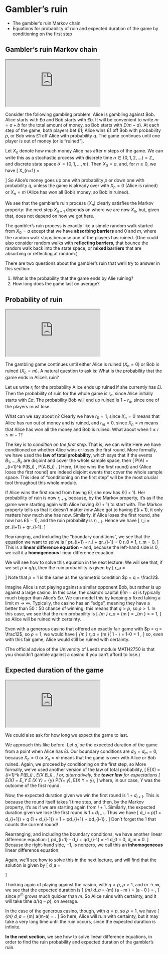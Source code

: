 # Gambler's ruin  {#S03-gamblers-ruin}


::: {.mysummary}
* The gambler's ruin Markov chain
* Equations for probability of ruin and expected duration of the game by conditioning on the first step
:::



## Gambler's ruin Markov chain  {#ruin-chain}

:::: {.videowrap}
::: {.videowrapper}
<iframe src="https://www.youtube.com/embed/Uh7GeOL4hY8"></iframe>
:::
::::



Consider the following gambling problem. Alice is gambling against Bob. Alice starts with £$a$ and Bob starts with £$b$. It will be convenient to write $m = a + b$ for the total amount of money, so Bob starts with £$(m-a)$. At each step of the game, both players bet £1; Alice wins £1 off Bob with probability $p$, or Bob wins £1 off Alice with probability $q$. The game continues until one player is out of money (or is "ruined").

Let $X_n$ denote how much money Alice has after $n$ steps of the game. We can write this as a stochastic process with discrete time $n \in \{0,1,2,\dots\} = \mathbb Z_+$ and discrete state space $\mathcal S = \{0,1,\dots,m\}$. Then $X_0 = a$, and, for $n \geq 0$, we have
\[ X_{n+1} = \begin{cases} X_n + 1 & \text{with probability $p$ if $1\leq X_n \leq m-1$,} \\
                           X_n - 1 & \text{with probability $q$ if $1\leq X_n \leq m-1$,} \\
                           0       & \text{if $X_n = 0$,} \\
                           m       & \text{if $X_n = m$.} \end{cases} \]
So Alice's money goes up one with probability $p$ or down one with probability $q$, unless the game is already over with $X_n = 0$ (Alice is ruined) or $X_n = m$ (Alice has won all Bob's money, so Bob in ruined).

We see that the gambler's ruin process $(X_n)$ clearly satisfies the Markov property: the next step $X_{n+1}$ depends on where we are now $X_n$, but, given that, does not depend on how we got here.

The gambler's ruin process is exactly like a simple random walk started from $X_0 = a$ except that we have **absorbing barriers** and $0$ and $m$, where the random walk stops because one of the players has ruined. (One could also consider random walks with **reflecting barriers**, that bounce the random walk back into the state space, or **mixed barriers** that are absorbing or reflecting at random.) 

There are two questions about the gambler's ruin that we'll try to answer in this section:

1. What is the probability that the game ends by Alie ruining?
2. How long does the game last on average?


## Probability of ruin  {#ruin-probability}


:::: {.videowrap}
::: {.videowrapper}
<iframe src="https://www.youtube.com/embed/fV3_fxF1NNA"></iframe>
:::
::::


The gambling game continues until either Alice is ruined ($X_n = 0$) or Bob is ruined ($X_n = m$). A natural question to ask is: What is the probability that the game ends in Alice's ruin?

Let us write $r_i$ for the probability Alice ends up ruined if she currently has £$i$. Then the probability of ruin for the whole game is $r_a$, since Alice initially starts with £$a$. The probability Bob will end up ruined is $1 - r_a$, since one of the players must lose.

What can we say about $r_i$? Clearly we have $r_0 = 1$, since $X_n = 0$ means that Alice has run out of money and is ruined, and $r_m = 0$, since $X_n = m$ means that Alice has won all the money and Bob is ruined. What about when $1 \leq i \leq m-1$?

The key is to *condition on the first step*. That is, we can write
\begin{align*}
\mathbb P(\text{ruin}) &= \mathbb P(\text{win first round}) \, \mathbb P(\text{ruin} \mid \text{win first round}) \\
&\qquad{}\quad {}+ \mathbb P(\text{lose first round}) \, \mathbb P(\text{ruin} \mid \text{lose first round}) \\
&= p\,\mathbb P(\text{ruin} \mid \text{win first round}) + q \,\mathbb P(\text{ruin} \mid \text{lose first round}) .
\end{align*}
Here we have conditioned on whether Alice wins or loses the first round. More formally, we have used the **law of total probability**, which says that if the events $B_1, \dots, B_k$ are disjoint and cover the whole sample space, then
\[ \mathbb P(A) = \sum_{i=1}^k \mathbb P(B_i) \, \mathbb P(A \mid B_i) . \]
Here, $\{\text{Alice wins the first round}\}$ and $\{\text{Alice loses the first round}\}$ are indeed disjoint events that cover the whole sample space. This idea of "conditioning on the first step" will be the most crucial tool throughout this whole module.

If Alice wins the first round from having £$i$, she now has £$(i+1)$. Her probability of ruin is now $r_{i+1}$, because, by the Markov property, it's as if the game were starting again with Alice having £$(i+1)$ to start with. The Markov property tells us that it doesn't matter *how* Alice got to having £$(i+1)$, it only matters how much she has now. Similarly, if Alice loses the first round, she now has £$(i-1)$, and the ruin probability is $r_{i-1}$. Hence we have
  \[ r_i = pr_{i+1} + qr_{i-1}. \]
  
Rearranging, and including the "boundary conditions", we see that the equation we want to solve is
  \[ pr_{i+1} - r_i + qr_{i-1} = 0 \qquad \text{subject to} \qquad r_0 = 1,\ r_m = 0. \]
This is a **linear difference equation** -- and, because the left-hand side is $0$, we call it a **homogeneous** linear difference equation.

We will see how to solve this equation in the next lecture. We will see that, if we set  $\rho = q/p$, then the ruin probability is given by
  \[ r_a = \begin{cases} \displaystyle\frac{\rho^a - \rho^m}{1 - \rho^m} & \text{if $\rho \neq 1$,} \\[0.35cm]
           1 - \displaystyle\frac{a}{m} & \text{if $\rho = 1$.} \end{cases} \]
Note that $\rho = 1$ is the same as the symmetric condition $p = q = \frac12$.

Imagine Alice is not playing against a similar opponent Bob, but rather is up against a large casino. In this case, the casino's capital £$(m-a)$ is typically much bigger than Alice's £$a$. We can model this by keeping $a$ fixed taking a limit $m \to \infty$. Typically, the casino has an "edge", meaning they have a better than $50:50$ chance of winning; this means that $q > p$, so $\rho > 1$. In this case, we see that the ruin probability is
  \[ \lim_{m \to \infty} r_a = \lim_{m \to \infty} \frac{\rho^a - \rho^m}{1 - \rho^m} = \lim_{m \to \infty} \frac{\rho^a/\rho^m - 1}{1/\rho^m - 1} = \frac{0-1}{0-1} = 1, \]
so Alice will be ruined with certainty.

Even with a generous casino that offered an exactly fair game with $p = q = \frac12$, so $\rho = 1$, we would have
  \[ \lim_{m \to \infty} r_a = \lim_{m \to \infty}\left( 1 - \frac{a}{m} \right) = 1-0 = 1 , \]
so, even with this fair game, Alice would still be ruined with certainty.

(The official advice of the University of Leeds module MATH2750 is that you shouldn't gamble against a casino if you can't afford to lose.)


## Expected duration of the game  {#expected-duration}


:::: {.videowrap}
::: {.videowrapper}
<iframe src="https://www.youtube.com/embed/wd7Cj_0Kdog"></iframe>
:::
::::


We could also ask for how long we expect the game to last.

We approach this like before. Let $d_i$ be the expected duration of the game from a point when Alice has £$i$. Our boundary conditions are $d_0 = d_m = 0$, because $X_n = 0$ or $X_n = m$ means that the game is over with Alice or Bob ruined. Again, we proceed by conditioning on the first step, so
\begin{align*}
\mathbb E(\text{duration}) &= \mathbb P(\text{win first round}) \, \mathbb E(\text{duration} \mid \text{win first round}) \\
&\qquad{}+ \mathbb P(\text{lose first round}) \, \mathbb E(\text{duration} \mid \text{lose first round}) \\
&= p\,\mathbb E(\text{duration} \mid \text{win first round}) + q \,\mathbb E(\text{duration} \mid \text{lose first round}) .
\end{align*}
More formally, we've used another version of the law of total probability,
\[ \mathbb E(X) = \sum_{i=1}^k \mathbb P(B_i) \, \mathbb E(X \mid B_i) , \]
or, alternatively, the **tower law** for expectations
\[ \mathbb E(X) = \mathbb E_Y \mathbb E (X \mid Y) = \sum_{y} \mathbb P(Y= y)\, E(X \mid Y = y), \]
where, in our case, $Y$ was the outcome of the first round.

Now, the expected duration given we win the first round is $1 + d_{i+1}$. This is because the round itself takes $1$ time step, and then, by the Markov property, it's as if we are starting again from $i+1$. Similarly, the expected duration given we lose the first round is $1 + d_{i-1}$. Thus we have 
\[ d_i = p(1 + d_{i+1}) + q (1 + d_{i-1}) = 1 + pd_{i+1} + qd_{i-1} . \]
Don't forget the 1 that counts the current round!

Rearranging, and including the boundary conditions, we have another linear difference equation:
  \[ pd_{i+1} - d_i + qd_{i-1} = -1 \qquad \text{subject to} \qquad d_0 = 0,\ d_m = 0. \]
Because the right-hand side, $-1$, is nonzero, we call this an **inhomogeneous** linear difference equation.

Again, we'll see how to solve this in the next lecture, and will find that the solution is given by
  \[ d_a = \begin{cases} {\displaystyle \frac{1}{q-p} \left(a - m\frac{1-\rho^a}{1- \rho^m} \right)} & \text{if $\rho \neq 1$,} \\
\displaystyle a(m-a) & \text{if $\rho = 1$.} \end{cases} \]

Thinking again of playing against the casino, with $q > p$, $\rho > 1$, and $m \to \infty$, we see that the expected duration is
  \[ \lim_{m\to\infty} d_a = \lim_{m\to\infty} \frac{1}{q-p} \left(a - m\frac{1-\rho^a}{1 - \rho^m} \right)  = \frac{1}{q-p} \left(a - 0 \right) = \frac{a}{q-p} , \]
since $\rho^m$ grows much quicker than $m$. So Alice ruins with certainty, and it will take time $a/(q-p)$, on average.

In the case of the generous casino, though, with $q = p$, so $\rho = 1$, we have
  \[ \lim_{m\to\infty} d_a =  \lim_{m\to\infty} a(m-a) = \infty .  \]
So here, Alice will ruin with certainty, but it may take a very long time until the ruin occurs, since the expected duration is infinite.


::: {.mysummary}
**In the next section**, we see how to solve linear difference equations, in order to find the ruin probability and expected duration of the gambler's ruin.
:::


